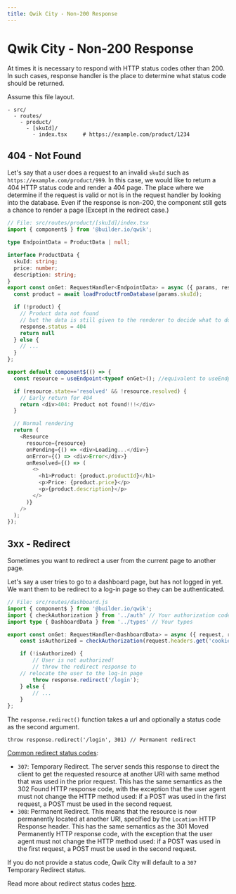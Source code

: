 ```yaml
---
title: Qwik City - Non-200 Response
---
```


# Qwik City - Non-200 Response

At times it is necessary to respond with HTTP status codes other than 200. In such cases, response handler is the place to determine what status code should be returned.

Assume this file layout.
```
- src/
  - routes/
    - product/
      - [skuId]/
        - index.tsx     # https://example.com/product/1234
```

## 404 - Not Found

Let's say that a user does a request to an invalid `skuId` such as `https://example.com/product/999`. In this case, we would like to return a 404 HTTP status code and render a 404 page. The place where we determine if the request is valid or not is in the request handler by looking into the database. Even if the response is non-200, the component still gets a chance to render a page (Except in the redirect case.)

```typescript
// File: src/routes/product/[skuId]/index.tsx
import { component$ } from '@builder.io/qwik';

type EndpointData = ProductData | null;

interface ProductData {
  skuId: string;
  price: number;
  description: string;
}
export const onGet: RequestHandler<EndpointData> = async ({ params, response }) => {
  const product = await loadProductFromDatabase(params.skuId);

  if (!product) {
    // Product data not found
    // but the data is still given to the renderer to decide what to do
    response.status = 404
    return null
  } else {
    // ...
  }
};

export default component$(() => {
  const resource = useEndpoint<typeof onGet>(); //equivalent to useEndpoint<EndpointData>

  if (resource.state=='resolved' && !resource.resolved) {
    // Early return for 404
    return <div>404: Product not found!!!</div>
  }

  // Normal rendering
  return (
    <Resource 
      resource={resource}
      onPending={() => <div>Loading...</div>}
      onError={() => <div>Error</div>}
      onResolved={() => (
        <>
          <h1>Product: {product.productId}</h1>
          <p>Price: {product.price}</p>
          <p>{product.description}</p>
        </>
      )}
    />
  );
});
```

## 3xx - Redirect

Sometimes you want to redirect a user from the current page to another page.

Let's say a user tries to go to a dashboard page, but has not logged in yet. We want them to be redirect to a log-in page so they can be authenticated.

```typescript
// File: src/routes/dashboard.js
import { component$ } from '@builder.io/qwik';
import { checkAuthorization } from '../auth' // Your authorization code
import type { DashboardData } from '../types' // Your types

export const onGet: RequestHandler<DashboardData> = async ({ request, response }) => {
	const isAuthorized = checkAuthorization(request.headers.get('cookie'));

	if (!isAuthorized) {
		// User is not authorized!
		// throw the redirect response to 
    // relocate the user to the log-in page
		throw response.redirect('/login');
	} else {
		// ...
	}
};
```

The `response.redirect()` function takes a url and optionally a status code as the second argument. 

```tsx
throw response.redirect('/login', 301) // Permanent redirect
```

[Common redirect status codes](https://developer.mozilla.org/en-US/docs/Web/HTTP/Status#redirection_messages):

- `307`: Temporary Redirect. The server sends this response to direct the client to get the requested resource at another URI with same method that was used in the prior request. This has the same semantics as the 302 Found HTTP response code, with the exception that the user agent must not change the HTTP method used: if a POST was used in the first request, a POST must be used in the second request.
- `308`: Permanent Redirect. This means that the resource is now permanently located at another URI, specified by the `Location` HTTP Response header. This has the same semantics as the 301 Moved Permanently HTTP response code, with the exception that the user agent must not change the HTTP method used: if a POST was used in the first request, a POST must be used in the second request.

If you do not provide a status code, Qwik City will default to a `307` Temporary Redirect status.

Read more about redirect status codes [here](https://developer.mozilla.org/en-US/docs/Web/HTTP/Status#redirection_messages). 